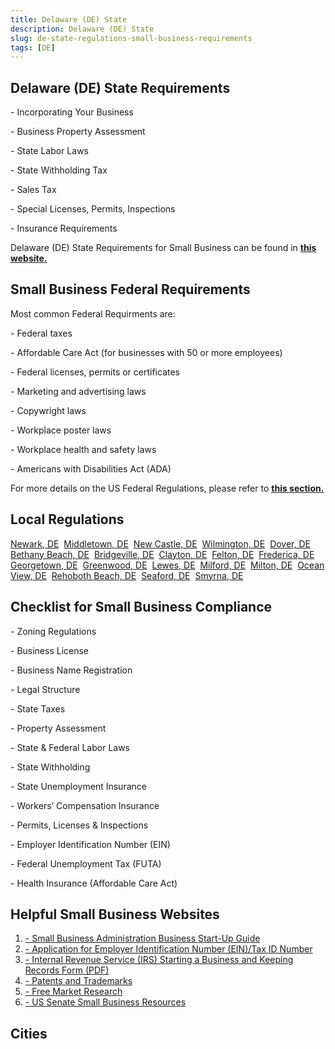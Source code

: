```yaml
---
title: Delaware (DE) State
description: Delaware (DE) State
slug: de-state-regulations-small-business-requirements
tags: [DE]
---
```



<PostMeta category="business-compliance" />

**Delaware (DE) State Requirements**
------------------------------------

\- Incorporating Your Business

\- Business Property Assessment

\- State Labor Laws

\- State Withholding Tax

\- Sales Tax

\- Special Licenses, Permits, Inspections

\- Insurance Requirements

Delaware (DE) State Requirements for Small Business can be found in **[this website.](https://revenue.delaware.gov/business-tax-forms/doing-business-in-delaware/step-2-requirements/)**

**Small Business Federal Requirements**
---------------------------------------

Most common Federal Requirments are:

\- Federal taxes

\- Affordable Care Act (for businesses with 50 or more employees)

\- Federal licenses, permits or certificates

\- Marketing and advertising laws

\- Copywright laws

\- Workplace poster laws

\- Workplace health and safety laws

\- Americans with Disabilities Act (ADA)

For more details on the US Federal Regulations, please refer to **[this section.](../federal-regulations/)**

Local Regulations
------------------------
[Newark, DE](/newark-de-small-business-requirements)  [Middletown, DE](/middletown-de-small-business-requirements)  [New Castle, DE](/newcastle-de-small-business-requirements)  [Wilmington, DE](/wilmington-de-small-business-requirements)  [Dover, DE](/dover-de-small-business-requirements)  [Bethany Beach, DE](/bethanybeach-de-small-business-requirements)  [Bridgeville, DE](/bridgeville-de-small-business-requirements)  [Clayton, DE](/clayton-de-small-business-requirements)  [Felton, DE](/felton-de-small-business-requirements)  [Frederica, DE](/frederica-de-small-business-requirements)  [Georgetown, DE](/georgetown-de-small-business-requirements)  [Greenwood, DE](/greenwood-de-small-business-requirements)  [Lewes, DE](/lewes-de-small-business-requirements)  [Milford, DE](/milford-de-small-business-requirements)  [Milton, DE](/milton-de-small-business-requirements)  [Ocean View, DE](/oceanview-de-small-business-requirements)  [Rehoboth Beach, DE](/rehobothbeach-de-small-business-requirements)  [Seaford, DE](/seaford-de-small-business-requirements)  [Smyrna, DE](/smyrna-de-small-business-requirements)

Checklist for Small Business Compliance
---------------------------------------

\- Zoning Regulations

\- Business License

\- Business Name Registration

\- Legal Structure

\- State Taxes

\- Property Assessment

\- State & Federal Labor Laws

\- State Withholding

\- State Unemployment Insurance

\- Workers’ Compensation Insurance

\- Permits, Licenses & Inspections

\- Employer Identification Number (EIN)

\- Federal Unemployment Tax (FUTA)

\- Health Insurance (Affordable Care Act)

Helpful Small Business Websites
-------------------------------

1.  [\- Small Business Administration Business Start-Up Guide](https://www.sba.gov/business-guide)
2.  [\- Application for Employer Identification Number (EIN)/Tax ID Number](https://www.irs.gov/businesses/small-businesses-self-employed/apply-for-an-employer-identification-number-ein-online)
3.  [\- Internal Revenue Service (IRS) Starting a Business and Keeping Records Form (PDF)](https://www.irs.gov/pub/irs-pdf/p583.pdf)
4.  [\- Patents and Trademarks](https://www.uspto.gov/)
5.  [\- Free Market Research](https://www.sba.gov/blogs/)
6.  [\- US Senate Small Business Resources](https://www.sbc.senate.gov/public/index.cfm/resources)

Cities
-----------------------------------------

